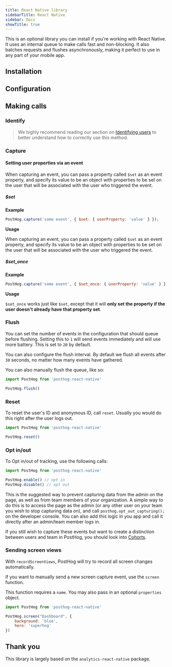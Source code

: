 ```yaml
---
title: React Native library
sidebarTitle: React Native
sidebar: Docs
showTitle: true
---
```


<VisitLibrary name="React Native" to="https://github.com/PostHog/posthog-react-native" />

This is an optional library you can install if you're working with React Native. It uses an internal queue to make calls fast and non-blocking. It also batches requests and flushes asynchronously, 
making it perfect to use in any part of your mobile app.

## Installation


<ReactNativeInstall />

## Configuration


<ReactNativeConfigure />

## Making calls

### Identify

> We highly recommend reading our section on [Identifying users](/docs/integrate/identifying-users) to better understand how to correctly use this method.


<ReactNativeIdentify />

### Capture


<ReactNativeCapture />

#### Setting user properties via an event

When capturing an event, you can pass a property called `$set` as an event property, and specify its value to be an object with properties to be set on the user that will be associated with the user who triggered the event.

##### $set

**Example**

```js
PostHog.capture('some event', { $set: { userProperty: 'value' } });
```

**Usage**

When capturing an event, you can pass a property called `$set` as an event property, and specify its value to be an object with properties to be set on the user that will be associated with the user who triggered the event.


##### $set_once

**Example**

```js
PostHog.capture('some event', { $set_once: { userProperty: 'value' } });
```

**Usage**

`$set_once` works just like `$set`, except that it will **only set the property if the user doesn't already have that property set**.

### Flush

You can set the number of events in the configuration that should queue before flushing. 
Setting this to `1` will send events immediately and will use more battery. This is set to `20` by default.

You can also configure the flush interval. By default we flush all events after `30` seconds,
no matter how many events have gathered.

You can also manually flush the queue, like so:

```javascript
import PostHog from 'posthog-react-native'

PostHog.flush()
```

### Reset

To reset the user's ID and anonymous ID, call `reset`. Usually you would do this right after the user logs out.

```javascript
import PostHog from 'posthog-react-native'

PostHog.reset()
```

### Opt in/out

To Opt in/out of tracking, use the following calls:

```javascript
import PostHog from 'posthog-react-native'

PostHog.enable() // opt in
PostHog.disable() // opt out
```

This is the suggested way to prevent capturing data from the admin on the page, as well as from team members of your organization. A simple way to do this is to access the page as the admin (or any other user on your team you wish to stop capturing data on), and call `posthog.opt_out_capturing();` on the developer console. You can also add this logic in you app and call it directly after an admin/team member logs in. 

If you still wish to capture these events but want to create a distinction between users and team in PostHog, you should look into [Cohorts](/docs/user-guides/cohorts#differentiating-team-vs-users-traffic).

### Sending screen views

With `recordScreenViews`, PostHog will try to record all screen changes automatically.

If you want to manually send a new screen capture event, use the `screen` function.

This function requires a `name`. You may also pass in an optional `properties` object.

```javascript
import PostHog from 'posthog-react-native'

PostHog.screen("Dashboard", {
    background: 'blue',
    hero: 'superhog'
})
```

## Thank you

This library is largely based on the `analytics-react-native` package.
